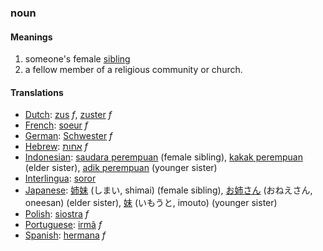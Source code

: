 === noun ===

==== Meanings ====
# someone's female [[sibling]]
# a fellow member of a religious community or church.

==== Translations ====
*[[Dutch]]: [[zus]] ''f'', [[zuster]] ''f''
*[[French]]: [[soeur]] ''f''
*[[German]]: [[Schwester]] ''f''
*[[Hebrew]]: [[אחות]] ''f''
*[[Indonesian]]: [[saudara perempuan]] (female sibling), [[kakak perempuan]] (elder sister), [[adik perempuan]] (younger sister)
*[[Interlingua]]: [[soror]]
*[[Japanese]]: [[姉妹]] (しまい, shimai) (female sibling), [[お姉さん]] (おねえさん, oneesan) (elder sister), [[妹]] (いもうと, imouto) (younger sister)
*[[Polish]]: [[siostra]] ''f''
*[[Portuguese]]: [[irmã]] ''f''
*[[Spanish]]: [[hermana]] ''f''